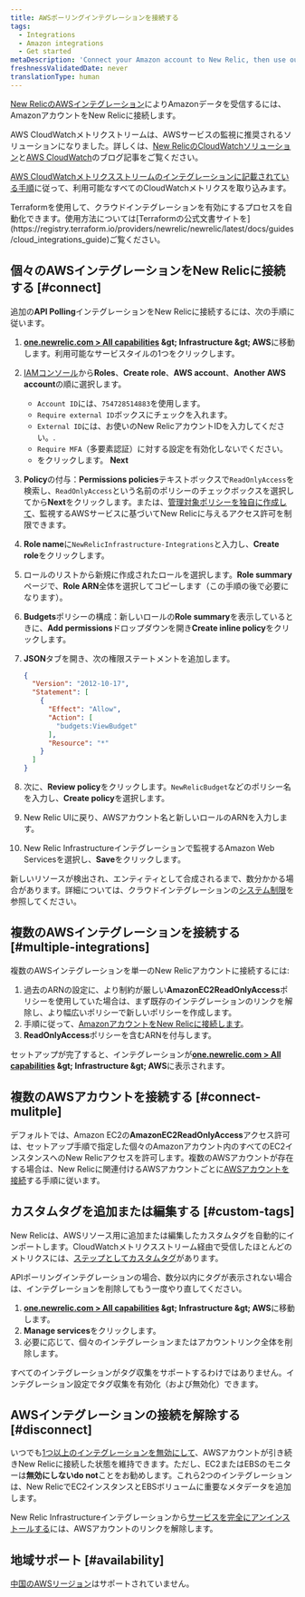 ```yaml
---
title: AWSポーリングインテグレーションを接続する
tags:
  - Integrations
  - Amazon integrations
  - Get started
metaDescription: 'Connect your Amazon account to New Relic, then use our infrastructure monitoring services with your AWS integrations.'
freshnessValidatedDate: never
translationType: human
---
```


[New RelicのAWSインテグレーション](/docs/infrastructure/amazon-integrations/getting-started/introduction-aws-integrations)によりAmazonデータを受信するには、AmazonアカウントをNew Relicに接続します。

AWS CloudWatchメトリクストリームは、AWSサービスの監視に推奨されるソリューションになりました。詳しくは、[New RelicのCloudWatchソリューション](https://blog.newrelic.com/product-news/aws-cloudwatch-metric-streams/)と[AWS CloudWatch](https://aws.amazon.com/blogs/aws/cloudwatch-metric-streams-send-aws-metrics-to-partners-and-to-your-apps-in-real-time/)のブログ記事をご覧ください。

[AWS CloudWatchメトリクスストリームのインテグレーションに記載されている手順](/docs/integrations/amazon-integrations/aws-integrations-list/aws-metric-stream/#set-up-metric-stream)に従って、利用可能なすべてのCloudWatchメトリクスを取り込みます。

<Callout variant="tip">
  Terraformを使用して、クラウドインテグレーションを有効にするプロセスを自動化できます。使用方法については[Terraformの公式文書サイトを](https://registry.terraform.io/providers/newrelic/newrelic/latest/docs/guides/cloud_integrations_guide)ご覧ください。
</Callout>

## 個々のAWSインテグレーションをNew Relicに接続する [#connect]

追加の<DNT>**API Polling**</DNT>インテグレーションをNew Relicに接続するには、次の手順に従います。

1. <DNT>**[one.newrelic.com &gt; All capabilities](https://one.newrelic.com/all-capabilities) &amp;gt; Infrastructure &amp;gt; AWS**</DNT>に移動します。利用可能なサービスタイルの1つをクリックします。

2. [IAMコンソール](https://console.aws.amazon.com/iam/home?#/roles)から<DNT>**Roles**</DNT>、<DNT>**Create role**</DNT>、<DNT>**AWS account**</DNT>、<DNT>**Another AWS account**</DNT>の順に選択します。

   * `Account ID`には、`754728514883`を使用します。
   * `Require external ID`ボックスにチェックを入れます。
   * `External ID`には、お使いのNew RelicアカウントIDを入力してください。.
   * `Require MFA`（多要素認証）に対する設定を有効化しないでください。
   * をクリックします。 <DNT>**Next**</DNT>

3. <DNT>**Policy**</DNT>の付与：<DNT>**Permissions policies**</DNT>テキストボックスで`ReadOnlyAccess`を検索し、`ReadOnlyAccess`という名前のポリシーのチェックボックスを選択してから<DNT>**Next**</DNT>をクリックします。または、[管理対象ポリシーを独自に作成して](/docs/integrations/amazon-integrations/getting-started/integrations-managed-policies)、監視するAWSサービスに基づいてNew Relicに与えるアクセス許可を制限できます。

4. <DNT>**Role name**</DNT>に`NewRelicInfrastructure-Integrations`と入力し、<DNT>**Create role**</DNT>をクリックします。

5. ロールのリストから新規に作成されたロールを選択します。<DNT>**Role summary**</DNT>ページで、<DNT>**Role ARN**</DNT>全体を選択してコピーします（この手順の後で必要になります）。

6. <DNT>**Budgets**</DNT>ポリシーの構成：新しいロールの<DNT>**Role summary**</DNT>を表示しているときに、<DNT>**Add permissions**</DNT>ドロップダウンを開き<DNT>**Create inline policy**</DNT>をクリックします。

7. <DNT>**JSON**</DNT>タブを開き、次の権限ステートメントを追加します。

   ```json
   {
     "Version": "2012-10-17",
     "Statement": [
       {
         "Effect": "Allow",
         "Action": [
           "budgets:ViewBudget"
         ],
         "Resource": "*"
       }
     ]
   }
   ```

8. 次に、<DNT>**Review policy**</DNT>をクリックします。`NewRelicBudget`などのポリシー名を入力し、<DNT>**Create policy**</DNT>を選択します。

9. New Relic UIに戻り、AWSアカウント名と新しいロールのARNを入力します。

10. New Relic Infrastructureインテグレーションで監視するAmazon Web Servicesを選択し、<DNT>**Save**</DNT>をクリックします。

新しいリソースが検出され、エンティティとして合成されるまで、数分かかる場合があります。詳細については、クラウドインテグレーションの[システム制限](/docs/data-apis/manage-data/view-system-limits)を参照してください。

## 複数のAWSインテグレーションを接続する [#multiple-integrations]

複数のAWSインテグレーションを単一のNew Relicアカウントに接続するには:

1. 過去のARNの設定に、より制約が厳しい<DNT>**AmazonEC2ReadOnlyAccess**</DNT>ポリシーを使用していた場合は、まず既存のインテグレーションのリンクを解除し、より幅広いポリシーで新しいポリシーを作成します。
2. 手順に従って、[AmazonアカウントをNew Relicに接続します](/docs/infrastructure/new-relic-infrastructure/data-instrumentation/amazon-aws-ec2-integration-infrastructure#connect)。
3. <DNT>**ReadOnlyAccess**</DNT>ポリシーを含むARNを付与します。

セットアップが完了すると、インテグレーションが<DNT>**[one.newrelic.com &gt; All capabilities](https://one.newrelic.com/all-capabilities) &amp;gt; Infrastructure &amp;gt; AWS**</DNT>に表示されます。

## 複数のAWSアカウントを接続する [#connect-mulitple]

デフォルトでは、Amazon EC2の<DNT>**AmazonEC2ReadOnlyAccess**</DNT>アクセス許可は、セットアップ手順で指定した個々のAmazonアカウント内のすべてのEC2インスタンスへのNew Relicアクセスを許可します。複数のAWSアカウントが存在する場合は、New Relicに関連付けるAWSアカウントごとに[AWSアカウントを接続](#connect)する手順に従います。

## カスタムタグを追加または編集する [#custom-tags]

New Relicは、AWSリソース用に追加または編集したカスタムタグを自動的にインポートします。CloudWatchメトリクスストリーム経由で受信したほとんどのメトリクスには、[ステップとしてカスタムタグ](/docs/integrations/amazon-integrations/aws-integrations-list/aws-metric-stream/#tags-collection)があります。

APIポーリングインテグレーションの場合、数分以内にタグが表示されない場合は、インテグレーションを削除してもう一度やり直してください。

1. <DNT>**[one.newrelic.com &gt; All capabilities](https://one.newrelic.com/all-capabilities) &amp;gt; Infrastructure &amp;gt; AWS**</DNT>に移動します。
2. <Icon name="fe-edit-2" /><DNT>**Manage services**</DNT>をクリックします。
3. 必要に応じて、個々のインテグレーションまたはアカウントリンク全体を削除します。

すべてのインテグレーションがタグ収集をサポートするわけではありません。インテグレーション設定でタグ収集を有効化（および無効化）できます。

## AWSインテグレーションの接続を解除する [#disconnect]

いつでも[1つ以上のインテグレーションを無効にして](/docs/infrastructure/install-infrastructure-agent/update-or-uninstall/uninstall-infrastructure-integrations/#uninstall-aws)、AWSアカウントが引き続きNew Relicに接続した状態を維持できます。ただし、EC2またはEBSのモニターは**無効にしない**<DNT>**do not**</DNT>ことをお勧めします。これら2つのインテグレーションは、New RelicでEC2インスタンスとEBSボリュームに重要なメタデータを追加します。

New Relic Infrastructureインテグレーションから[サービスを完全にアンインストールする](/docs/infrastructure/new-relic-infrastructure/installation/uninstall-infrastructure-agent#unlink-aws)には、AWSアカウントのリンクを解除します。

## 地域サポート [#availability]

[中国のAWSリージョン](/docs/integrations/amazon-integrations/troubleshooting/invalid-principal-error-unsupported-aws-regions)はサポートされていません。